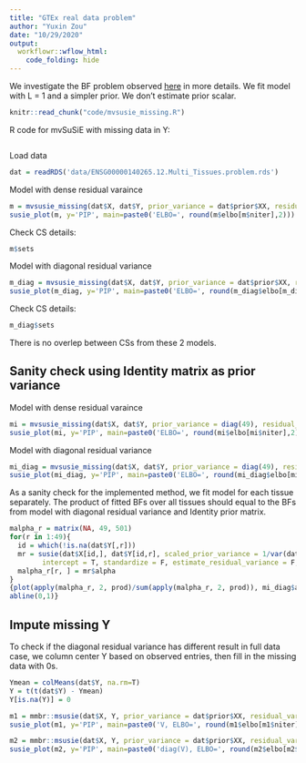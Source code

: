 ```yaml
---
title: "GTEx real data problem"
author: "Yuxin Zou"
date: "10/29/2020"
output:
  workflowr::wflow_html:
    code_folding: hide
---
```


We investigate the BF problem observed [here](GTExprofile2.html) in more details. We fit model with L = 1 and a simpler prior. We don't estimate prior scalar.

```r
knitr::read_chunk("code/mvsusie_missing.R")
```

R code for mvSuSiE with missing data in Y:
```r
```

Load data
```r
dat = readRDS('data/ENSG00000140265.12.Multi_Tissues.problem.rds')
```

Model with dense residual varaince
```r
m = mvsusie_missing(dat$X, dat$Y, prior_variance = dat$prior$XX, residual_variance = dat$residual_var, L = 1, approximate=FALSE, compute_objective = T)
susie_plot(m, y='PIP', main=paste0('ELBO=', round(m$elbo[m$niter],2)))
```

Check CS details:
```r
m$sets
```

Model with diagonal residual variance
```r
m_diag = mvsusie_missing(dat$X, dat$Y, prior_variance = dat$prior$XX, residual_variance = diag(diag(dat$residual_var)), L = 1, approximate=TRUE, compute_objective = T)
susie_plot(m_diag, y='PIP', main=paste0('ELBO=', round(m_diag$elbo[m_diag$niter],2)))
```

Check CS details:
```r
m_diag$sets
```

There is no overlep between CSs from these 2 models.

## Sanity check using Identity matrix as prior variance

Model with dense residual varaince
```r
mi = mvsusie_missing(dat$X, dat$Y, prior_variance = diag(49), residual_variance = dat$residual_var, L = 1, approximate=FALSE, compute_objective = T)
susie_plot(mi, y='PIP', main=paste0('ELBO=', round(mi$elbo[mi$niter],2)))
```

Model with diagonal residual variance
```r
mi_diag = mvsusie_missing(dat$X, dat$Y, prior_variance = diag(49), residual_variance = diag(diag(dat$residual_var)), L = 1, approximate=TRUE, compute_objective = T)
susie_plot(mi_diag, y='PIP', main=paste0('ELBO=', round(mi_diag$elbo[mi_diag$niter],2)))
```

As a sanity check for the implemented method, we fit model for each tissue separately. The product of fitted BFs over all tissues should equal to the BFs from model with diagonal residual variance and Identity prior matrix.

```r
malpha_r = matrix(NA, 49, 501)
for(r in 1:49){
  id = which(!is.na(dat$Y[,r]))
  mr = susie(dat$X[id,], dat$Y[id,r], scaled_prior_variance = 1/var(dat$Y[,r], na.rm=T) , residual_variance = diag(dat$residual_var)[r], L=1,
        intercept = T, standardize = F, estimate_residual_variance = F, estimate_prior_variance = F)
  malpha_r[r, ] = mr$alpha
}
{plot(apply(malpha_r, 2, prod)/sum(apply(malpha_r, 2, prod)), mi_diag$alpha, xlab='product of BF', ylab='BF from mvsusie')
abline(0,1)}
```

## Impute missing Y

To check if the diagonal residual variance has different result in full data case, we column center Y based on observed entries, then fill in the missing data with 0s.

```r
Ymean = colMeans(dat$Y, na.rm=T)
Y = t(t(dat$Y) - Ymean)
Y[is.na(Y)] = 0

m1 = mmbr::msusie(dat$X, Y, prior_variance = dat$prior$XX, residual_variance = dat$residual_var, L = 1, compute_objective = T, estimate_prior_variance = FALSE)
susie_plot(m1, y='PIP', main=paste0('V, ELBO=', round(m1$elbo[m1$niter],2)))

m2 = mmbr::msusie(dat$X, Y, prior_variance = dat$prior$XX, residual_variance = diag(diag(dat$residual_var)), L = 1, approximate=FALSE, compute_objective = T, estimate_prior_variance = FALSE)
susie_plot(m2, y='PIP', main=paste0('diag(V), ELBO=', round(m2$elbo[m2$niter],2)))
```
